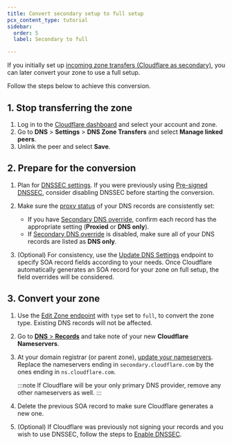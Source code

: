 ```yaml
---
title: Convert secondary setup to full setup
pcx_content_type: tutorial
sidebar:
  order: 5
  label: Secondary to full

---
```


If you initially set up [incoming zone transfers (Cloudflare as secondary)](/dns/zone-setups/zone-transfers/cloudflare-as-secondary/setup/), you can later convert your zone to use a full setup.

Follow the steps below to achieve this conversion.

## 1. Stop transferring the zone

1. Log in to the [Cloudflare dashboard](https://dash.cloudflare.com/login) and select your account and zone.
2. Go to **DNS** > **Settings** > **DNS Zone Transfers** and select **Manage linked peers**.
3. Unlink the peer and select **Save**.

## 2. Prepare for the conversion

1. Plan for [DNSSEC settings](/dns/zone-setups/zone-transfers/cloudflare-as-secondary/dnssec-for-secondary/). If you were previously using [Pre-signed DNSSEC](/dns/zone-setups/zone-transfers/cloudflare-as-secondary/dnssec-for-secondary/#set-up-pre-signed-dnssec), consider disabling DNSSEC before starting the conversion.
2. Make sure the [proxy status](/dns/manage-dns-records/reference/proxied-dns-records/) of your DNS records are consistently set:

    - If you have [Secondary DNS override](/dns/zone-setups/zone-transfers/cloudflare-as-secondary/proxy-traffic/), confirm each record has the appropriate setting (**Proxied** or **DNS only**).
    - If [Secondary DNS override](/dns/zone-setups/zone-transfers/cloudflare-as-secondary/proxy-traffic/) is disabled, make sure all of your DNS records are listed as **DNS only**.

3. (Optional) For consistency, use the [Update DNS Settings](/api/operations/dns-settings-for-a-zone-update-dns-settings) endpoint to specify SOA record fields according to your needs. Once Cloudflare automatically generates an SOA record for your zone on full setup, the field overrides will be considered.

## 3. Convert your zone

1. Use the [Edit Zone endpoint](/api/operations/zones-0-patch) with `type` set to `full`, to convert the zone type. Existing DNS records will not be affected.
2. Go to [**DNS** > **Records**](https://dash.cloudflare.com/?to=/:account/:zone/dns/records) and take note of your new **Cloudflare Nameservers**.
3. At your domain registrar (or parent zone), [update your nameservers](/dns/nameservers/update-nameservers/). Replace the nameservers ending in `secondary.cloudflare.com` by the ones ending in `ns.cloudflare.com`.

    :::note
    If Cloudflare will be your only primary DNS provider, remove any other nameservers as well.
    :::

4. Delete the previous SOA record to make sure Cloudflare generates a new one.
5. (Optional) If Cloudflare was previously not signing your records and you wish to use DNSSEC, follow the steps to [Enable DNSSEC](/dns/dnssec/#enable-dnssec).